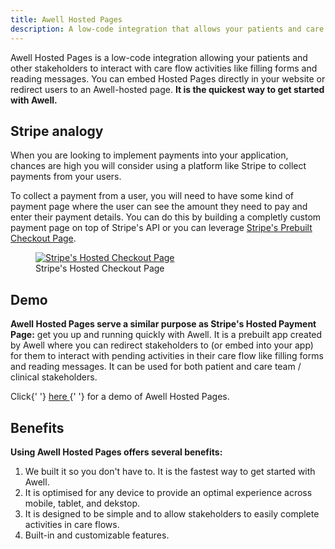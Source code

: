 ```yaml
---
title: Awell Hosted Pages
description: A low-code integration that allows your patients and care team members to interact with pending activities in their care flows.
---
```


Awell Hosted Pages is a low-code integration allowing your patients and other stakeholders to interact with care flow activities like filling forms and reading messages. You can embed Hosted Pages directly in your website or redirect users to an Awell-hosted page. **It is the quickest way to get started with Awell.**

## Stripe analogy

When you are looking to implement payments into your application, chances are high you will consider using a platform like Stripe to collect payments from your users.

To collect a payment from a user, you will need to have some kind of payment page where the user can see the amount they need to pay and enter their payment details. You can do this by building a completly custom payment page on top of Stripe's API or you can leverage [Stripe's Prebuilt Checkout Page](https://stripe.com/en-gb-be/payments/checkout).

<figure className="w-full flex flex-col justify-center text-center">
  <a
    href="https://b.stripecdn.com/docs-statics-srv/assets/bd5ffc39f955d37bb53ef7d854ae4474.png"
    target="_blank"
    className="custom-link"
  >
    <img
      src="https://b.stripecdn.com/docs-statics-srv/assets/bd5ffc39f955d37bb53ef7d854ae4474.png"
      alt="Stripe's Hosted Checkout Page"
      className="w-full sm:w-10/12 mx-auto p-4 bg-white rounded-lg"
    />
  </a>
  <figcaption className="dark:text-slate-400 pt-1">
    Stripe's Hosted Checkout Page
  </figcaption>
</figure>

## Demo

**Awell Hosted Pages serve a similar purpose as Stripe's Hosted Payment Page:** get you up and running quickly with Awell. It is a prebuilt app created by Awell where you can redirect stakeholders to (or embed into your app) for them to interact with pending activities in their care flow like filling forms and reading messages. It can be used for both patient and care team / clinical stakeholders.

<Alert type="info" title="Try it out">
  <p>
    Click{' '}
    <a
      href="https://orchestration-stories.vercel.app/stories/hosted-pathway"
      title="Demo Awell Hosted Pages"
    >
      here
    </a>{' '}
    for a demo of Awell Hosted Pages.
  </p>
</Alert>

## Benefits

**Using Awell Hosted Pages offers several benefits:**

1. We built it so you don't have to. It is the fastest way to get started with Awell.
2. It is optimised for any device to provide an optimal experience across mobile, tablet, and dekstop.
3. It is designed to be simple and to allow stakeholders to easily complete activities in care flows.
4. Built-in and customizable features.

